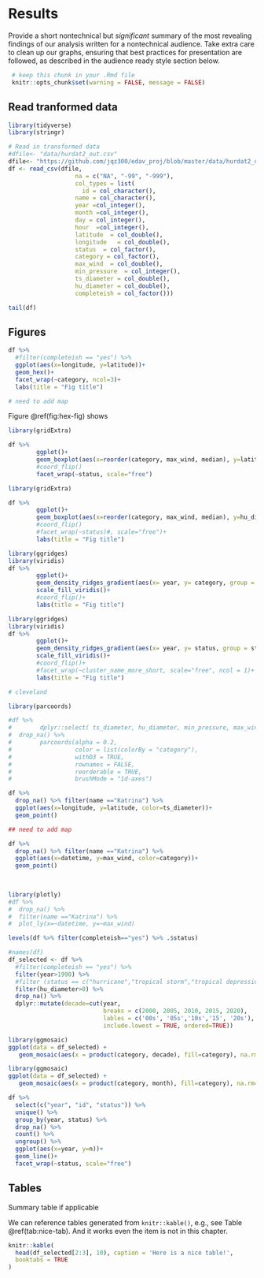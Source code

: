 # Results

Provide a short nontechnical but _significant_ summary of the most revealing findings of our analysis written for a nontechnical audience. Take extra care to clean up our graphs, ensuring that best practices for presentation are followed, as described in the audience ready style section below.


```r
 # keep this chunk in your .Rmd file
 knitr::opts_chunk$set(warning = FALSE, message = FALSE)
```

## Read tranformed data

```r
library(tidyverse)
library(stringr)
```

```r
# Read in transformed data
#dfile<- "data/hurdat2_out.csv"
dfile<- "https://github.com/jqz300/edav_proj/blob/master/data/hurdat2_out.csv"
df <- read_csv(dfile,
                   na = c("NA", "-99", "-999"),
                   col_types = list(
                     id = col_character(),
                   name = col_character(),
                   year =col_integer(),
                   month =col_integer(),
                   day = col_integer(),
                   hour  =col_integer(),
                   latitude  = col_double(),
                   longitude   = col_double(),
                   status  = col_factor(),
                   category = col_factor(),
                   max_wind  = col_double(),
                   min_pressure  = col_integer(),
                   ts_diameter = col_double(),
                   hu_diameter = col_double(),
                   completeish = col_factor()))
```

```r
tail(df)
```

## Figures

```r
df %>% 
  #filter(completeish == "yes") %>% 
  ggplot(aes(x=longitude, y=latitude))+
  geom_hex()+
  facet_wrap(~category, ncol=3)+
  labs(title = "Fig title")

# need to add map
```

Figure \@ref(fig:hex-fig) shows


```r

library(gridExtra)

df %>%
        ggplot()+
        geom_boxplot(aes(x=reorder(category, max_wind, median), y=latitude), varwidth = TRUE)+
        #coord_flip()
        facet_wrap(~status, scale="free")
```

```r

library(gridExtra)

df %>%
        ggplot()+
        geom_boxplot(aes(x=reorder(category, max_wind, median), y=hu_diameter), varwidth = TRUE)+
        #coord_flip()
        #facet_wrap(~status)#, scale="free")+
        labs(title = "Fig title")
```


```r
library(ggridges)
library(viridis)
df %>%
        ggplot()+
        geom_density_ridges_gradient(aes(x= year, y= category, group = category, fill = ..x.., scale = 0.9))+
        scale_fill_viridis()+
        #coord_flip()+
        labs(title = "Fig title")
```

```r
library(ggridges)
library(viridis)
df %>%
        ggplot()+
        geom_density_ridges_gradient(aes(x= year, y= status, group = status, fill = ..x.., scale = 0.9))+
        scale_fill_viridis()+
        #coord_flip()+
        #facet_wrap(~cluster_name_more_short, scale="free", ncol = 1)+
        labs(title = "Fig title")
```

```r
# cleveland

```

```r
library(parcoords)

#df %>%
#        dplyr::select( ts_diameter, hu_diameter, min_pressure, max_wind, category, status) %>% 
#  drop_na() %>% 
#        parcoords(alpha = 0.2,
#                  color = list(colorBy = "category"),
#                  withD3 = TRUE,
#                  rownames = FALSE,
#                  reorderable = TRUE,
#                  brushMode = "1d-axes")
```


```r
df %>%
  drop_na() %>% filter(name =="Katrina") %>% 
  ggplot(aes(x=longitude, y=latitude, color=ts_diameter))+
  geom_point()

## need to add map

df %>%
  drop_na() %>% filter(name =="Katrina") %>% 
  ggplot(aes(x=datetime, y=max_wind, color=category))+
  geom_point()
  
  
```

```r

library(plotly)
#df %>%
#  drop_na() %>% 
#  filter(name =="Katrina") %>%
#  plot_ly(x=~datetime, y=~max_wind)
```
```r
levels(df %>% filter(completeish=="yes") %>% .$status)
```

```r
#names(df)
df_selected <- df %>% 
  #filter(completeish == "yes") %>% 
  filter(year>1990) %>% 
  #filter (status == c("hurricane","tropical storm","tropical depression")) %>%
  filter(hu_diameter>0) %>% 
  drop_na() %>% 
  dplyr::mutate(decade=cut(year,
                           breaks = c(2000, 2005, 2010, 2015, 2020),
                           lables = c('00s', '05s','10s','15', '20s'),
                           include.lowest = TRUE, ordered=TRUE))
```


```r
library(ggmosaic)
ggplot(data = df_selected) +
   geom_mosaic(aes(x = product(category, decade), fill=category), na.rm=TRUE)
```

```r
library(ggmosaic)
ggplot(data = df_selected) +
   geom_mosaic(aes(x = product(category, month), fill=category), na.rm=TRUE)
```

```r
df %>%
  select(c("year", "id", "status")) %>% 
  unique() %>% 
  group_by(year, status) %>% 
  drop_na() %>% 
  count() %>% 
  ungroup() %>% 
  ggplot(aes(x=year, y=n))+
  geom_line()+
  facet_wrap(~status, scale="free")
```

## Tables

Summary table if applicable

We can reference tables generated from `knitr::kable()`, e.g., see Table \@ref(tab:nice-tab). 
And it works even the item is not in this chapter.


```r

knitr::kable(
  head(df_selected[2:3], 10), caption = 'Here is a nice table!',
  booktabs = TRUE
)
```

